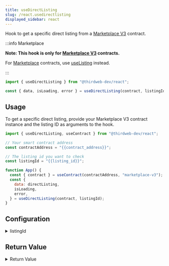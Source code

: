 ```yaml
---
title: useDirectListing
slug: /react.usedirectlisting
displayed_sidebar: react
---
```



Hook to get a specific direct listing from a [Marketplace V3](https://thirdweb.com/thirdweb.eth/MarketplaceV3) contract.

:::info Marketplace

**Note: This hook is only for [Marketplace V3](https://thirdweb.com/thirdweb.eth/MarketplaceV3) contracts.**

For [Marketplace](https://thirdweb.com/thirdweb.eth/Marketplace)
contracts, use [useListing](/react/react.uselisting) instead.

:::

```jsx
import { useDirectListing } from "@thirdweb-dev/react";

const { data, isLoading, error } = useDirectListing(contract, listingId);
```

## Usage

To get a specific direct listing, provide your Marketplace V3 contract instance and the listing ID as
arguments to the hook.

```jsx
import { useDirectListing, useContract } from "@thirdweb-dev/react";

// Your smart contract address
const contractAddress = "{{contract_address}}";

// The listing id you want to check
const listingId = "{{listing_id}}";

function App() {
  const { contract } = useContract(contractAddress, "marketplace-v3");
  const {
    data: directListing,
    isLoading,
    error,
  } = useDirectListing(contract, listingId);
}
```

## Configuration

<details>
  <summary>listingId</summary>
  <div>

### listingId (required)

The ID of the listing to get.

If the listing is not found (or is not a direct listing), the `error` property will be set.

```jsx
import { useDirectListing, useContract } from "@thirdweb-dev/react";

// Your smart contract address
const contractAddress = "{{contract_address}}";

// The listing id you want to check
// highlight-next-line
const listingId = "{{listing_id}}";

function App() {
  const { contract } = useContract(contractAddress, "marketplace-v3");
  const {
    data: directListing,
    isLoading,
    error,
  } = useDirectListing(
    contract,
    // highlight-next-line
    listingId,
  );
}
```

</div>
</details>

## Return Value

<details>
  <summary>Return Value</summary>
  <div>

The hook's `data` property, once loaded, is a `DirectListingV3` object, containing the following properties:

```ts
{
  /**
   * The id of the listing.
   */
  id: string;
  /**
   * The address of the creator of listing.
   */
  creatorAddress: string;
  /**
   * The address of the asset being listed.
   */
  assetContractAddress: string;
  /**
   * The ID of the token to list.
   */
  tokenId: string;
  /**
   * The quantity of tokens to include in the listing.
   *
   * For ERC721s, this value should always be 1 (and will be forced internally regardless of what is passed here).
   */
  quantity: string;
  /**
   * The address of the currency to accept for the listing.
   */
  currencyContractAddress: string;
  /**
   * The `CurrencyValue` of the listing. Useful for displaying the price information.
   */
  currencyValuePerToken: CurrencyValue;
  /**
   * The price to pay per unit of NFTs listed.
   */
  pricePerToken: string;
  /**
   * The asset being listed.
   */
  asset: NFTMetadata;
  /**
   * The start time of the listing.
   */
  startTimeInSeconds: number;
  /**
   * The end time of the listing.
   */
  endTimeInSeconds: number;
  /**
   * Whether the listing is reserved to be bought from a specific set of buyers.
   */
  isReservedListing: boolean;
  /**
   * Whether the listing is CREATED, COMPLETED, or CANCELLED.
   */
  status: Status;
}
```

</div>
</details>
